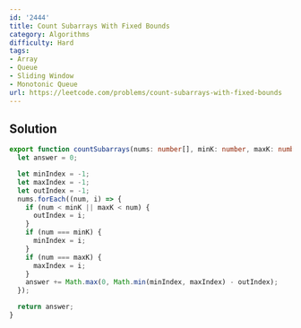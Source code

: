 ```yaml
---
id: '2444'
title: Count Subarrays With Fixed Bounds
category: Algorithms
difficulty: Hard
tags:
- Array
- Queue
- Sliding Window
- Monotonic Queue
url: https://leetcode.com/problems/count-subarrays-with-fixed-bounds
---
```


## Solution

```typescript filename="solution.ts" copy
export function countSubarrays(nums: number[], minK: number, maxK: number): number {
  let answer = 0;

  let minIndex = -1;
  let maxIndex = -1;
  let outIndex = -1;
  nums.forEach((num, i) => {
    if (num < minK || maxK < num) {
      outIndex = i;
    }
    if (num === minK) {
      minIndex = i;
    }
    if (num === maxK) {
      maxIndex = i;
    }
    answer += Math.max(0, Math.min(minIndex, maxIndex) - outIndex);
  });

  return answer;
}
```

